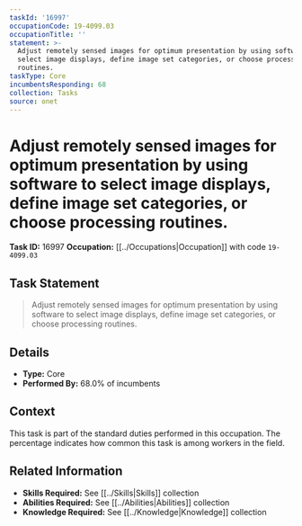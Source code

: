 ```yaml
---
taskId: '16997'
occupationCode: 19-4099.03
occupationTitle: ''
statement: >-
  Adjust remotely sensed images for optimum presentation by using software to
  select image displays, define image set categories, or choose processing
  routines.
taskType: Core
incumbentsResponding: 68
collection: Tasks
source: onet
---
```

# Adjust remotely sensed images for optimum presentation by using software to select image displays, define image set categories, or choose processing routines.

**Task ID:** 16997
**Occupation:** [[../Occupations|Occupation]] with code `19-4099.03`

## Task Statement

> Adjust remotely sensed images for optimum presentation by using software to select image displays, define image set categories, or choose processing routines.

## Details

- **Type:** Core
- **Performed By:** 68.0% of incumbents

## Context

This task is part of the standard duties performed in this occupation. The percentage indicates how common this task is among workers in the field.

## Related Information

- **Skills Required:** See [[../Skills|Skills]] collection
- **Abilities Required:** See [[../Abilities|Abilities]] collection
- **Knowledge Required:** See [[../Knowledge|Knowledge]] collection

